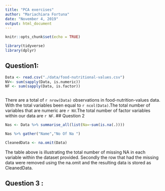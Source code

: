 ```yaml
---
title: "PCA exercises"
author: "Mariachiara Fortuna"
date: "November 4, 2019"
output: html_document
---
```


```r
knitr::opts_chunk$set(echo = TRUE)
```
```r
library(tidyverse)
library(dplyr)
```



## Question1: 
```r

Data <- read.csv("./data/food-nutritional-values.csv")
NV<- sum(sapply(Data, is.numeric))
NF <- sum(sapply(Data, is.factor))



```



There are a total of `r nrow(Data)` observations in food-nutrition-values data. With the total variables been equal to  `r ncol(Data)`.The total number of variables that are numeric are `r NV`.The total number of factor variables within our data are  `r NF`.
##  Question 2
```r

Nas <- Data %>% summarise_all(list(Na=~sum(is.na(.))))

Nas %>% gather("Name","No Of Na ")

CleanedData <- na.omit(Data)
```
The table above is illustrating the total number of missing NA in each variable within the dataset provided. Secondly the row that had the missing data were removed using the na.omit and the resulting data is stored as CleanedData.

## Question 3 :
```r

```


